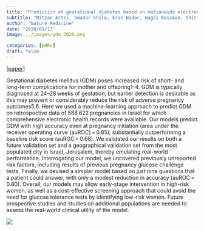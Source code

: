 ```yaml
---
title: "Prediction of gestational diabetes based on nationwide electronic health records"
subtitle: "Nitzan Artzi, Smadar Shilo, Eran Hadar, Hagai Rossman, Shiri Hazan, Avi Ben-Haroush, Ran Balicer, Becca Feldman, Arnon Wiznitzer, Eran Segal"
author: "Nature Medicine"
date: "2020/01/13"
image: ../images/gdm_2020.png

categories: [EHRs]
draft: false
---
```


[[paper](https://www.nature.com/articles/s41591-019-0724-8)]


Gestational diabetes mellitus (GDM) poses increased risk of short- and long-term complications for mother and offspring1–4. GDM is typically diagnosed at 24–28 weeks of gestation, but earlier detection is desirable as this may prevent or considerably reduce the risk of adverse pregnancy outcomes5,6. Here we used a machine-learning approach to predict GDM on retrospective data of 588,622 pregnancies in Israel for which comprehensive electronic health records were available. Our models predict GDM with high accuracy even at pregnancy initiation (area under the receiver operating curve (auROC) = 0.85), substantially outperforming a baseline risk score (auROC = 0.68). We validated our results on both a future validation set and a geographical validation set from the most populated city in Israel, Jerusalem, thereby emulating real-world performance. Interrogating our model, we uncovered previously unreported risk factors, including results of previous pregnancy glucose challenge tests. Finally, we devised a simpler model based on just nine questions that a patient could answer, with only a modest reduction in accuracy (auROC = 0.80). Overall, our models may allow early-stage intervention in high-risk women, as well as a cost-effective screening approach that could avoid the need for glucose tolerance tests by identifying low-risk women. Future prospective studies and studies on additional populations are needed to assess the real-world clinical utility of the model.

![](../images/gdm_2020.png)